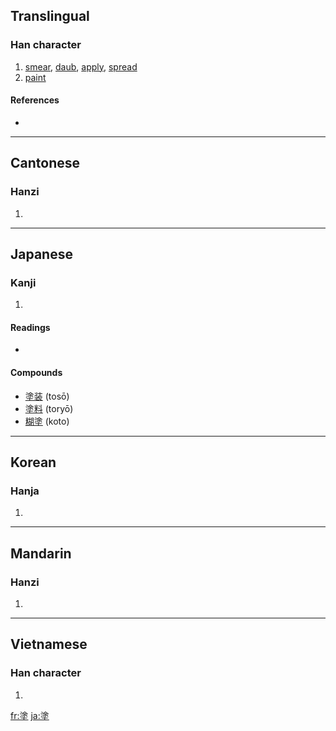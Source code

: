 {{also|凃|涂}}
==Translingual==

===Han character===
{{Han char|rn=32|rad=土|as=10|sn=13|four=3810<sub>4</sub>|canj=水木土 (EDG)}}

# [[smear]], [[daub]], [[apply]], [[spread]]
# [[paint]]

====References====
* {{Han ref|kx=0235.200|dkj=05338|dj=0473.120|hdz=10474.080|uh=5857|ud=22615|bh=B6EE|bd=46830}}

----

==Cantonese==

===Hanzi===
{{yue-hanzi|jyut=|y=tou4}}

# {{defn|Cantonese|sort=土10}}

----

==Japanese==

===Kanji===
{{ja-kanji|grade=c|rs=土10}}

# {{defn|Japanese}}

====Readings====
* {{ja-readings|on=[[と]] (to)|kun=[[ぬる]] (nuru), [[どろ]] (doro), [[まみれる]] (mamireru)}}

====Compounds====
{{top2}}
* [[塗装]] (tosō)
* [[塗料]] (toryō)
* [[糊塗]] (koto)
{{bottom2}}

----

==Korean==

===Hanja===
{{ko-hanja|hangeul=도|rv=do|mr=to}}

# {{defn|Korean|sort=土10}}

----

==Mandarin==

===Hanzi===
{{cmn-hanzi|sim=涂|pin=[[tú]] ([[tu2]])|wg=t'u<sup>2</sup>}}

# {{defn|Mandarin|sort=土10}}

----

==Vietnamese==

===Han character===
{{vi-hantu|[[đồ]]|rs=土10}}

# {{defn|Vietnamese|sort=土10}}

[[fr:塗]]
[[ja:塗]]
